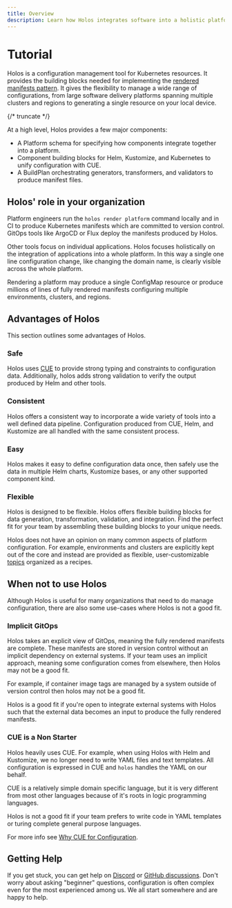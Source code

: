 ```yaml
---
title: Overview
description: Learn how Holos integrates software into a holistic platform.
---
```



# Tutorial

Holos is a configuration management tool for Kubernetes resources.  It provides
the building blocks needed for implementing the [rendered manifests pattern].
It gives the flexibility to manage a wide range of configurations, from large
software delivery platforms spanning multiple clusters and regions to generating
a single resource on your local device.

{/* truncate */}

At a high level, Holos provides a few major components:

- A Platform schema for specifying how components integrate together into a platform.
- Component building blocks for Helm, Kustomize, and Kubernetes to unify configuration with CUE.
- A BuildPlan orchestrating generators, transformers, and validators to produce manifest files.

<RenderingOverview />

## Holos' role in your organization

Platform engineers run the `holos render platform` command locally and in CI to
produce Kubernetes manifests which are committed to version control.  GitOps
tools like ArgoCD or Flux deploy the manifests produced by Holos.

Other tools focus on individual applications.  Holos focuses holistically on the
integration of applications into a whole platform.  In this way a single one
line configuration change, like changing the domain name, is clearly visible
across the whole platform.

Rendering a platform may produce a single ConfigMap resource or produce millions
of lines of fully rendered manifests configuring multiple environments,
clusters, and regions.

<RenderPlatformDiagram />

## Advantages of Holos

This section outlines some advantages of Holos.

### Safe

Holos uses [CUE] to provide strong typing and constraints to configuration data.
Additionally, holos adds strong validation to verify the output produced by Helm
and other tools.

### Consistent

Holos offers a consistent way to incorporate a wide variety of tools into a well
defined data pipeline.  Configuration produced from CUE, Helm, and Kustomize are
all handled with the same consistent process.

### Easy

Holos makes it easy to define configuration data once, then safely use the data
in multiple Helm charts, Kustomize bases, or any other supported component kind.

### Flexible

Holos is designed to be flexible.  Holos offers flexible building blocks for
data generation, transformation, validation, and integration.  Find the perfect
fit for your team by assembling these building blocks to your unique needs.

Holos does not have an opinion on many common aspects of platform configuration.
For example, environments and clusters are explicitly kept out of the core and
instead are provided as flexible, user-customizable [topics] organized as a
recipes.

<RenderComponentDiagram />

## When not to use Holos

Although Holos is useful for many organizations that need to do manage
configuration, there are also some use-cases where Holos is not a good fit.

### Implicit GitOps

Holos takes an explicit view of GitOps, meaning the fully rendered manifests are
complete.  These manifests are stored in version control without an implicit
dependency on external systems.  If your team uses an implicit approach, meaning
some configuration comes from elsewhere, then Holos may not be a good fit.

For example, if container image tags are managed by a system outside of version
control then holos may not be a good fit.

Holos is a good fit if you're open to integrate external systems with Holos such
that the external data becomes an input to produce the fully rendered manifests.

### CUE is a Non Starter

Holos heavily uses CUE.  For example, when using Holos with Helm and Kustomize,
we no longer need to write YAML files and text templates.  All configuration is
expressed in CUE and `holos` handles the YAML on our behalf.

CUE is a relatively simple domain specific language, but it is very different
from most other languages because of it's roots in logic programming languages.

Holos is not a good fit if your team prefers to write code in YAML templates or
turing complete general purpose languages.

For more info see [Why CUE for Configuration].

## Getting Help

If you get stuck, you can get help on [Discord] or [GitHub discussions].  Don't
worry about asking "beginner" questions, configuration is often complex even for
the most experienced among us.  We all start somewhere and are happy to help.

[rendered manifests pattern]: https://akuity.io/blog/the-rendered-manifests-pattern
[CUE]: https://cuelang.org/
[Discord]: https://discord.gg/JgDVbNpye7
[GitHub discussions]: https://github.com/holos-run/holos/discussions
[Why CUE for Configuration]: https://holos.run/blog/why-cue-for-configuration/
[topics]: ../topics.mdx
